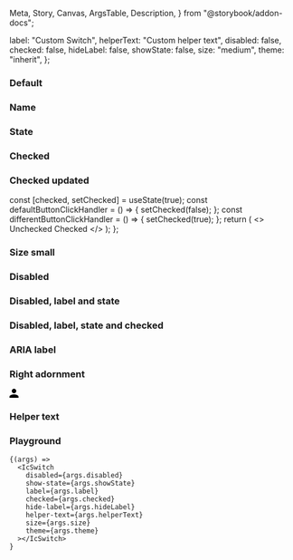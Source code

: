   Meta,
  Story,
  Canvas,
  ArgsTable,
  Description,
} from "@storybook/addon-docs";

<Meta title="Switch" component={IcSwitch} />

<Description markdown={readme} />

  label: "Custom Switch",
  helperText: "Custom helper text",
  disabled: false,
  checked: false,
  hideLabel: false,
  showState: false,
  size: "medium",
  theme: "inherit",
};

### Default

<Canvas>
  <Story name="Default">
    <IcSwitch label="Label" />
  </Story>
</Canvas>

### Name

<Canvas>
  <Story name="Name">
    <IcSwitch label="Label" />
  </Story>
</Canvas>

### State

<Canvas>
  <Story name="State">
    <IcSwitch showState label="Label" />
  </Story>
</Canvas>

### Checked

<Canvas>
  <Story name="Checked">
    <IcSwitch checked showState label="Label" />
  </Story>
</Canvas>

### Checked updated

  const [checked, setChecked] = useState(true);
  const defaultButtonClickHandler = () => {
    setChecked(false);
  };
  const differentButtonClickHandler = () => {
    setChecked(true);
  };
  return (
    <>
      <IcSwitch checked={checked} label="Label" />
      <IcButton variant="primary" onClick={defaultButtonClickHandler}>
        Unchecked
      </IcButton>
      <IcButton variant="primary" onClick={differentButtonClickHandler}>
        Checked
      </IcButton>
    </>
  );
};

<Canvas>
  <Story name="Checked updated">
    <Controlled />
  </Story>
</Canvas>

### Size small

<Canvas>
  <Story name="Size small">
    <IcSwitch size="small" showState label="Label" />
  </Story>
</Canvas>

### Disabled

<Canvas>
  <Story name="Disabled">
    <IcSwitch disabled label="Label" />
  </Story>
</Canvas>

### Disabled, label and state

<Canvas>
  <Story name="Disabled, name and state">
    <IcSwitch disabled showState label="Label" />
  </Story>
</Canvas>

### Disabled, label, state and checked

<Canvas>
  <Story name="Disabled, name, state and checked">
    <IcSwitch disabled showState label="Label" checked />
  </Story>
</Canvas>

### ARIA label

<Canvas>
  <Story name="ARIA label">
    <IcSwitch label="Custom label" />
  </Story>
</Canvas>

### Right adornment

<Canvas>
  <Story name="Right adornment">
    <IcSwitch label="Right adornment">
      <svg
        slot="right-adornment"
        width="16"
        height="16"
        viewBox="0 0 16 16"
        fill="none"
        xmlns="http://www.w3.org/2000/svg"
      >
        <path
          d="M8 8C10.21 8 12 6.21 12 4C12 1.79 10.21 0 8 0C5.79 0 4 1.79 4 4C4 6.21 5.79 8 8 8ZM8 10C5.33 10 0 11.34 0 14V16H16V14C16 11.34 10.67 10 8 10Z"
          fill="black"
        />
      </svg>
    </IcSwitch>
  </Story>
</Canvas>

### Helper text

<Canvas>
  <Story name="Helper text">
    <IcSwitch label="Helper text" helperText="This is some helper text" />
  </Story>
</Canvas>

### Playground

<Canvas>
  <Story
    args={defaultArgs}
    argTypes={{
      size: {
        options: ["medium", "small"],
        control: { type: "inline-radio" },
      },
      theme: {
        options: ["inherit", "light", "dark"],
        control: { type: "inline-radio"},
      }
    }}
    name="Playground"
   
  >
    {(args) =>
      <IcSwitch
        disabled={args.disabled}
        show-state={args.showState}
        label={args.label}
        checked={args.checked}
        hide-label={args.hideLabel}
        helper-text={args.helperText}
        size={args.size}
        theme={args.theme}
      ></IcSwitch>
    }
  </Story>
</Canvas>